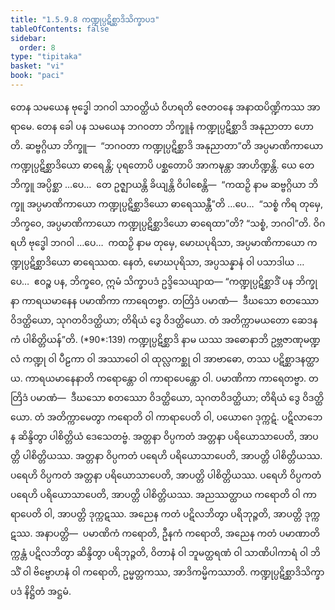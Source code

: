 ```yaml
---
title: "1.5.9.8 ကဏ္ဍုပ္ပဋိစ္ဆာဒိသိက္ခာပဒ"
tableOfContents: false
sidebar:
  order: 8
type: "tipitaka"
basket: "vi"
book: "paci"
---
```



<DynamicBreadcrumb />

<Division number="537" book="paci" e="ch" v="2" p="222">

<Paragraph number="1567" book="paci">
တေန သမယေန ဗုဒ္ဓေါ ဘဂဝါ သာဝတ္ထိယံ ဝိဟရတိ ဇေတဝနေ အနာထပိဏ္ဍိကဿ အာရာမေ. တေန ခေါ ပန သမယေန ဘဂဝတာ ဘိက္ခူနံ ကဏ္ဍုပ္ပဋိစ္ဆာဒိ အနုညာတာ ဟောတိ. ဆဗ္ဗဂ္ဂိယာ ဘိက္ခူ—  “ဘဂဝတာ ကဏ္ဍုပ္ပဋိစ္ဆာဒိ အနုညာတာ”တိ အပ္ပမာဏိကာယော ကဏ္ဍုပ္ပဋိစ္ဆာဒိယော ဓာရေန္တိ; ပုရတောပိ ပစ္ဆတောပိ အာကဍ္ဎန္တာ အာဟိဏ္ဍန္တိ.
</Paragraph>

<Paragraph number="1568" book="paci">
ယေ တေ ဘိက္ခူ အပ္ပိစ္ဆာ …ပေ…  တေ ဥဇ္ဈာယန္တိ ခိယျန္တိ ဝိပါစေန္တိ—  “ကထဉှိ နာမ ဆဗ္ဗဂ္ဂိယာ ဘိက္ခူ အပ္ပမာဏိကာယော ကဏ္ဍုပ္ပဋိစ္ဆာဒိယော ဓာရေဿန္တီ”တိ …ပေ…  “သစ္စံ ကိရ တုမှေ, ဘိက္ခဝေ, အပ္ပမာဏိကာယော ကဏ္ဍုပ္ပဋိစ္ဆာဒိယော ဓာရေထာ”တိ? “သစ္စံ, ဘဂဝါ”တိ. ဝိဂရဟိ ဗုဒ္ဓေါ ဘဂဝါ …ပေ…  ကထဉှိ နာမ တုမှေ, မောဃပုရိသာ, အပ္ပမာဏိကာယော ကဏ္ဍုပ္ပဋိစ္ဆာဒိယော ဓာရေဿထ. နေတံ, မောဃပုရိသာ, အပ္ပသန္နာနံ ဝါ ပသာဒါယ …ပေ…  ဧဝဉ္စ ပန, ဘိက္ခဝေ, ဣမံ သိက္ခာပဒံ ဥဒ္ဒိသေယျာထ—
</Paragraph>

</Division>
<Division number="538" book="paci" e="ch" v="2" p="223">

<Paragraph number="1569" book="paci">
<Emphasis>“ကဏ္ဍုပ္ပဋိစ္ဆာဒိံ ပန ဘိက္ခုနာ ကာရယမာနေန ပမာဏိကာ ကာရေတဗ္ဗာ. တတြိဒံ ပမာဏံ—  ဒီဃသော စတဿော ဝိဒတ္ထိယော, သုဂတဝိဒတ္ထိယာ; တိရိယံ ဒွေ ဝိဒတ္ထိယော. တံ အတိက္ကာမယတော ဆေဒနကံ ပါစိတ္တိယန်”</Emphasis>တိ. (*90*:<Emphasis>139</Emphasis>)
</Paragraph>

</Division>
<Division number="539" book="paci" e="ch" v="2" p="223">

<Paragraph number="1570" book="paci">
<Emphasis>ကဏ္ဍုပ္ပဋိစ္ဆာဒိ</Emphasis> နာမ ယဿ အဓောနာဘိ ဥဗ္ဘဇာဏုမဏ္ဍလံ ကဏ္ဍု ဝါ ပီဠကာ ဝါ အဿာဝေါ ဝါ ထုလ္လကစ္ဆု ဝါ အာဗာဓော, တဿ ပဋိစ္ဆာဒနတ္ထာယ.
</Paragraph>

<Paragraph number="1571" book="paci">
<Emphasis>ကာရယမာနေနာ</Emphasis>တိ ကရောန္တော ဝါ ကာရာပေန္တော ဝါ. ပမာဏိကာ ကာရေတဗ္ဗာ. တတြိဒံ ပမာဏံ—  ဒီဃသော စတဿော ဝိဒတ္ထိယော, သုဂတဝိဒတ္ထိယာ; တိရိယံ ဒွေ ဝိဒတ္ထိယော. တံ အတိက္ကာမေတွာ ကရောတိ ဝါ ကာရာပေတိ ဝါ, ပယောဂေ ဒုက္ကဋံ. ပဋိလာဘေန ဆိန္ဒိတွာ ပါစိတ္တိယံ ဒေသေတဗ္ဗံ.
</Paragraph>

</Division>
<Division number="540" book="paci" e="ch" v="2" p="223">

<Paragraph number="1572" book="paci">
အတ္တနာ ဝိပ္ပကတံ အတ္တနာ ပရိယောသာပေတိ, အာပတ္တိ ပါစိတ္တိယဿ. အတ္တနာ ဝိပ္ပကတံ ပရေဟိ ပရိယောသာပေတိ, အာပတ္တိ ပါစိတ္တိယဿ. ပရေဟိ ဝိပ္ပကတံ အတ္တနာ ပရိယောသာပေတိ, အာပတ္တိ ပါစိတ္တိယဿ. ပရေဟိ ဝိပ္ပကတံ ပရေဟိ ပရိယောသာပေတိ, အာပတ္တိ ပါစိတ္တိယဿ.
</Paragraph>

<Paragraph number="1573" book="paci">
အညဿတ္ထာယ ကရောတိ ဝါ ကာရာပေတိ ဝါ, အာပတ္တိ ဒုက္ကဋဿ. အညေန ကတံ ပဋိလဘိတွာ ပရိဘုဉ္ဇတိ, အာပတ္တိ ဒုက္ကဋဿ.
</Paragraph>

</Division>
<Division number="541" book="paci" e="ch" v="2" p="223">

<Paragraph number="1574" book="paci">
အနာပတ္တိ—  ပမာဏိကံ ကရောတိ, ဦနကံ ကရောတိ, အညေန ကတံ ပမာဏာတိက္ကန္တံ ပဋိလဘိတွာ ဆိန္ဒိတွာ ပရိဘုဉ္ဇတိ, ဝိတာနံ ဝါ ဘူမတ္ထရဏံ ဝါ သာဏိပါကာရံ ဝါ ဘိသိံ ဝါ ဗိဗ္ဗောဟနံ ဝါ ကရောတိ, ဥမ္မတ္တကဿ, အာဒိကမ္မိကဿာတိ.

</Paragraph>
</Division>

<Paragraph number="1575" type="center" book="paci">
ကဏ္ဍုပ္ပဋိစ္ဆာဒိသိက္ခာပဒံ နိဋ္ဌိတံ အဋ္ဌမံ.
</Paragraph>